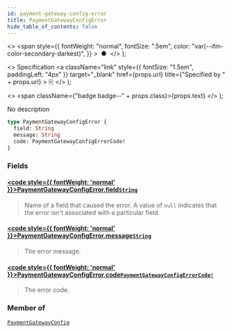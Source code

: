 ```yaml
---
id: payment-gateway-config-error
title: PaymentGatewayConfigError
hide_table_of_contents: false
---
```


  <>
    <span
      style={{
        fontWeight: "normal",
        fontSize: ".5em",
        color: "var(--ifm-color-secondary-darkest)",
      }}
    >
      &nbsp;●&nbsp;
    </span>
  </>
);

  <>
    Specification
    <a
      className="link"
      style={{ fontSize: "1.5em", paddingLeft: "4px" }}
      target="\_blank"
      href={props.url}
      title={"Specified by " + props.url}
    >
      ⎘
    </a>
  </>
);

  <>
    <span className={"badge badge--" + props.class}>{props.text}</span>
  </>
);

No description

```graphql
type PaymentGatewayConfigError {
  field: String
  message: String
  code: PaymentGatewayConfigErrorCode!
}
```

### Fields

#### [<code style={{ fontWeight: 'normal' }}>PaymentGatewayConfigError.<b>field</b></code>](#)<Bullet />[`String`](../../../storefront/miscellaneous/scalars/string) <Badge class="secondary" text="scalar"/>

> Name of a field that caused the error. A value of `null` indicates that the error isn't associated with a particular field.

#### [<code style={{ fontWeight: 'normal' }}>PaymentGatewayConfigError.<b>message</b></code>](#)<Bullet />[`String`](../../../storefront/miscellaneous/scalars/string) <Badge class="secondary" text="scalar"/>

> The error message.

#### [<code style={{ fontWeight: 'normal' }}>PaymentGatewayConfigError.<b>code</b></code>](#)<Bullet />[`PaymentGatewayConfigErrorCode!`](../../../storefront/payments/enums/payment-gateway-config-error-code) <Badge class="secondary" text="non-null"/> <Badge class="secondary" text="enum"/>

> The error code.

### Member of

[`PaymentGatewayConfig`](../../../storefront/miscellaneous/objects/payment-gateway-config) <Badge class="secondary" text="object"/>
